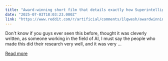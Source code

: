 ```yaml
---
title: "Award-winning short film that details exactly how Superintelligence, once created, would be likely to destroy humanity and cannot be stopped"
date: "2025-07-03T18:03:23.000Z"
link: "https://www.reddit.com/r/artificial/comments/1lqwesh/awardwinning_short_film_that_details_exactly_how/"
---
```


Don't know if you guys ever seen this before, thought it was cleverly written, as someone working in the field of AI, I must say the people who made this did their research very well, and it was very ...

[Read more](https://www.reddit.com/r/artificial/comments/1lqwesh/awardwinning_short_film_that_details_exactly_how/)
